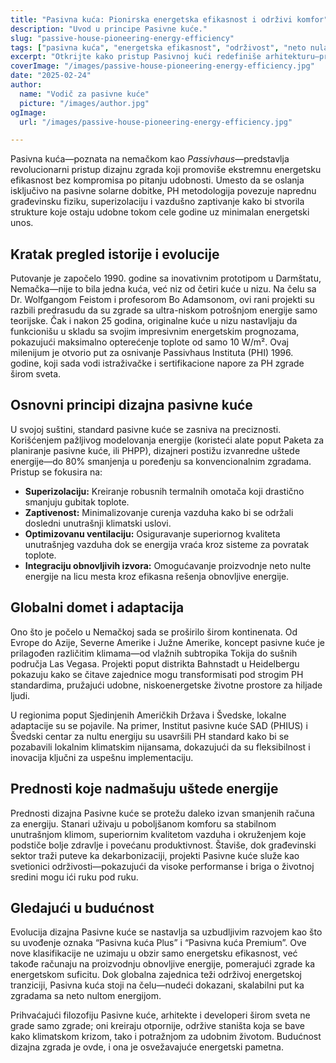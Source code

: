 ```yaml
---
title: "Pasivna kuća: Pionirska energetska efikasnost i održivi komfor"
description: "Uvod u principe Pasivne kuće."
slug: "passive-house-pioneering-energy-efficiency"
tags: ["pasivna kuća", "energetska efikasnost", "održivost", "neto nula"]
excerpt: "Otkrijte kako pristup Pasivnoj kući redefiniše arhitekturu—pružajući superiornu unutrašnju udobnost, drastično smanjenu potrošnju energije i značajno smanjenje emisije ugljen-dioksida, bez obzira na tip zgrade ili klimu."
coverImage: "/images/passive-house-pioneering-energy-efficiency.jpg"
date: "2025-02-24"
author:
  name: "Vodič za pasivne kuće"
  picture: "/images/author.jpg"
ogImage:
  url: "/images/passive-house-pioneering-energy-efficiency.jpg"

---
```

Pasivna kuća—poznata na nemačkom kao *Passivhaus*—predstavlja revolucionarni pristup dizajnu zgrada koji promoviše ekstremnu energetsku efikasnost bez kompromisa po pitanju udobnosti. Umesto da se oslanja isključivo na pasivne solarne dobitke, PH metodologija povezuje naprednu građevinsku fiziku, superizolaciju i vazdušno zaptivanje kako bi stvorila strukture koje ostaju udobne tokom cele godine uz minimalan energetski unos.

## Kratak pregled istorije i evolucije

Putovanje je započelo 1990. godine sa inovativnim prototipom u Darmštatu, Nemačka—nije to bila jedna kuća, već niz od četiri kuće u nizu. Na čelu sa Dr. Wolfgangom Feistom i profesorom Bo Adamsonom, ovi rani projekti su razbili predrasudu da su zgrade sa ultra-niskom potrošnjom energije samo teorijske. Čak i nakon 25 godina, originalne kuće u nizu nastavljaju da funkcionišu u skladu sa svojim impresivnim energetskim prognozama, pokazujući maksimalno opterećenje toplote od samo 10 W/m². Ovaj milenijum je otvorio put za osnivanje Passivhaus Instituta (PHI) 1996. godine, koji sada vodi istraživačke i sertifikacione napore za PH zgrade širom sveta.
## Osnovni principi dizajna pasivne kuće

U svojoj suštini, standard pasivne kuće se zasniva na preciznosti. Korišćenjem pažljivog modelovanja energije (koristeći alate poput Paketa za planiranje pasivne kuće, ili PHPP), dizajneri postižu izvanredne uštede energije—do 80% smanjenja u poređenju sa konvencionalnim zgradama. Pristup se fokusira na:
- **Superizolaciju:** Kreiranje robusnih termalnih omotača koji drastično smanjuju gubitak toplote.
- **Zaptivenost:** Minimalizovanje curenja vazduha kako bi se održali dosledni unutrašnji klimatski uslovi.
- **Optimizovanu ventilaciju:** Osiguravanje superiornog kvaliteta unutrašnjeg vazduha dok se energija vraća kroz sisteme za povratak toplote.
- **Integraciju obnovljivih izvora:** Omogućavanje proizvodnje neto nulte energije na licu mesta kroz efikasna rešenja obnovljive energije.

## Globalni domet i adaptacija

Ono što je počelo u Nemačkoj sada se proširilo širom kontinenata. Od Evrope do Azije, Severne Amerike i Južne Amerike, koncept pasivne kuće je prilagođen različitim klimama—od vlažnih subtropika Tokija do sušnih područja Las Vegasa. Projekti poput distrikta Bahnstadt u Heidelbergu pokazuju kako se čitave zajednice mogu transformisati pod strogim PH standardima, pružajući udobne, niskoenergetske životne prostore za hiljade ljudi.

U regionima poput Sjedinjenih Američkih Država i Švedske, lokalne adaptacije su se pojavile. Na primer, Institut pasivne kuće SAD (PHIUS) i Švedski centar za nultu energiju su usavršili PH standard kako bi se pozabavili lokalnim klimatskim nijansama, dokazujući da su fleksibilnost i inovacija ključni za uspešnu implementaciju.
## Prednosti koje nadmašuju uštede energije

Prednosti dizajna Pasivne kuće se protežu daleko izvan smanjenih računa za energiju. Stanari uživaju u poboljšanom komforu sa stabilnom unutrašnjom klimom, superiornim kvalitetom vazduha i okruženjem koje podstiče bolje zdravlje i povećanu produktivnost. Štaviše, dok građevinski sektor traži puteve ka dekarbonizaciji, projekti Pasivne kuće služe kao svetionici održivosti—pokazujući da visoke performanse i briga o životnoj sredini mogu ići ruku pod ruku.

## Gledajući u budućnost

Evolucija dizajna Pasivne kuće se nastavlja sa uzbudljivim razvojem kao što su uvođenje oznaka “Pasivna kuća Plus” i “Pasivna kuća Premium”. Ove nove klasifikacije ne uzimaju u obzir samo energetsku efikasnost, već takođe računaju na proizvodnju obnovljive energije, pomerajući zgrade ka energetskom suficitu. Dok globalna zajednica teži održivoj energetskoj tranziciji, Pasivna kuća stoji na čelu—nudeći dokazani, skalabilni put ka zgradama sa neto nultom energijom.

Prihvaćajući filozofiju Pasivne kuće, arhitekte i developeri širom sveta ne grade samo zgrade; oni kreiraju otpornije, održive staništa koja se bave kako klimatskom krizom, tako i potražnjom za udobnim životom. Budućnost dizajna zgrada je ovde, i ona je osvežavajuće energetski pametna.
